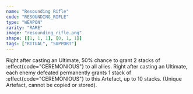 ```yaml
---
name: "Resounding Rifle"
code: "RESOUNDING_RIFLE"
type: "WEAPON"
rarity: "RARE"
image: "resounding_rifle.png"
shape: [[1, 1, 1], [0, 1, 1]]
tags: ["RITUAL", "SUPPORT"]
---
```


Right after casting an Ultimate, 50% chance to grant 2 stacks of :effect{code="CEREMONIOUS"} to all allies. Right after casting an Ultimate, each enemy defeated permanently grants 1 stack of :effect{code="CEREMONIOUS"} to this Artefact, up to 10 stacks. (Unique Artefact, cannot be copied or stored).
